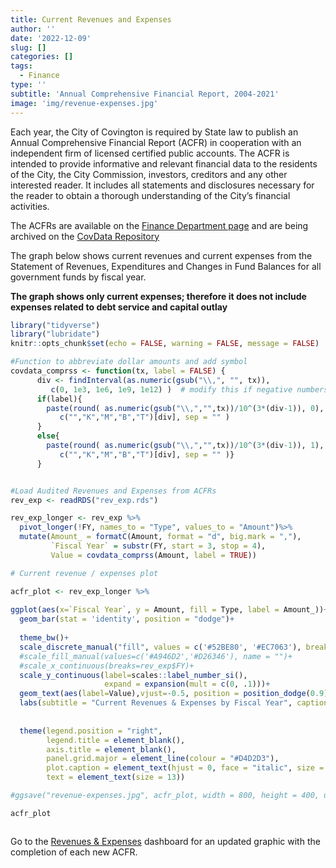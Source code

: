```yaml
---
title: Current Revenues and Expenses
author: ''
date: '2022-12-09'
slug: []
categories: []
tags:
  - Finance
type: ''
subtitle: 'Annual Comprehensive Financial Report, 2004-2021'
image: 'img/revenue-expenses.jpg'
---
```



Each year, the City of Covington is required by State law to publish an Annual Comprehensive Financial Report (ACFR) in cooperation with an independent firm of licensed certified public accounts. The ACFR is intended to provide informative and relevant financial data to the residents of the City, the City Commission, investors, creditors and any other interested reader. It includes all statements and disclosures necessary for the reader to obtain a thorough understanding of the City’s financial activities. 

The ACFRs are available on the [Finance Department page](https://www.covingtonky.gov/government/departments/finance) and are being archived on the [CovData Repository](http://data.covingtonky.gov/Repository/)

The graph below shows current revenues and current expenses from the Statement of Revenues, Expenditures and Changes in Fund Balances for all government funds by fiscal year.  

**The graph shows only current expenses; therefore it does not include expenses related to debt service and capital outlay**



```r
library("tidyverse")
library("lubridate")
knitr::opts_chunk$set(echo = FALSE, warning = FALSE, message = FALSE)

#Function to abbreviate dollar amounts and add symbol
covdata_comprss <- function(tx, label = FALSE) { 
      div <- findInterval(as.numeric(gsub("\\,", "", tx)), 
         c(0, 1e3, 1e6, 1e9, 1e12) )  # modify this if negative numbers are possible
      if(label){
        paste(round( as.numeric(gsub("\\,","",tx))/10^(3*(div-1)), 0), 
           c("","K","M","B","T")[div], sep = "" )
      }
      else{
        paste(round( as.numeric(gsub("\\,","",tx))/10^(3*(div-1)), 1), 
           c("","K","M","B","T")[div], sep = "" )}
      }


#Load Audited Revenues and Expenses from ACFRs
rev_exp <- readRDS("rev_exp.rds")

rev_exp_longer <- rev_exp %>%
  pivot_longer(!FY, names_to = "Type", values_to = "Amount")%>%
  mutate(Amount_ = formatC(Amount, format = "d", big.mark = ","),
         `Fiscal Year` = substr(FY, start = 3, stop = 4),
         Value = covdata_comprss(Amount, label = TRUE))


```



```r

# Current revenue / expenses plot

acfr_plot <- rev_exp_longer %>%
  
ggplot(aes(x=`Fiscal Year`, y = Amount, fill = Type, label = Amount_))+
  geom_bar(stat = 'identity', position = "dodge")+
  
  theme_bw()+
  scale_discrete_manual("fill", values = c('#52BE80', '#EC7063'), breaks=c("Revenue", "Expense"))+
  #scale_fill_manual(values=c('#A946D2','#D26346'), name = "")+
  #scale_x_continuous(breaks=rev_exp$FY)+
  scale_y_continuous(label=scales::label_number_si(),
                     expand = expansion(mult = c(0, .1)))+
  geom_text(aes(label=Value),vjust=-0.5, position = position_dodge(0.9), size = 2.3)+
  labs(subtitle = "Current Revenues & Expenses by Fiscal Year", caption = "Source: Covington Finance Department\nDebt service and capital outlay not included")+
  
  
  theme(legend.position = "right",
        legend.title = element_blank(),
        axis.title = element_blank(),
        panel.grid.major = element_line(colour = "#D4D2D3"),
        plot.caption = element_text(hjust = 0, face = "italic", size = 10),
        text = element_text(size = 13))

#ggsave("revenue-expenses.jpg", acfr_plot, width = 800, height = 400, units = "px", dpi = 120)

acfr_plot



```

Go to the [Revenues & Expenses](http://data.covingtonky.gov/Dashboards/Revenues_Expenses/) dashboard for an updated graphic with the completion of each new ACFR.







